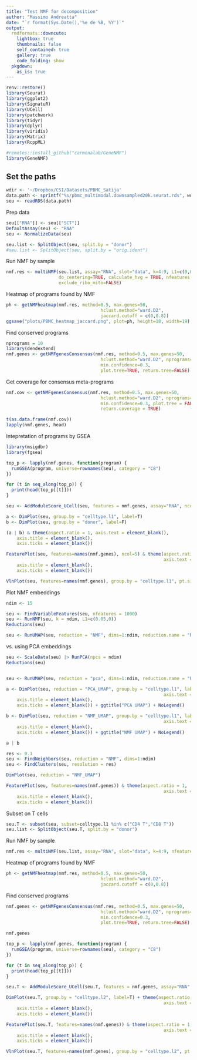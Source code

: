 ```yaml
---
title: "Test NMF for decomposition"
author: "Massimo Andreatta"
date: "`r format(Sys.Date(),'%e de %B, %Y')`"
output: 
  rmdformats::downcute:
    lightbox: true
    thumbnails: false
    self_contained: true
    gallery: true
    code_folding: show
  pkgdown:
    as_is: true
---
```


```r
renv::restore()
library(Seurat)
library(ggplot2)
library(SignatuR)
library(UCell)
library(patchwork)
library(tidyr)
library(dplyr)
library(viridis)
library(Matrix)
library(RcppML)

#remotes::install_github("carmonalab/GeneNMF")
library(GeneNMF)
```


## Set the paths

```r
wdir <- '~/Dropbox/CSI/Datasets/PBMC_Satija'
data.path <- sprintf("%s/pbmc_multimodal.downsampled20k.seurat.rds", wdir)
seu <- readRDS(data.path)
```


Prep data
```r
seu[["RNA"]] <- seu[["SCT"]]
DefaultAssay(seu) <- "RNA"
seu <- NormalizeData(seu)

seu.list <- SplitObject(seu, split.by = "donor")
#seu.list <- SplitObject(seu, split.by = "orig.ident")
```

Run NMF by sample
```r
nmf.res <- multiNMF(seu.list, assay="RNA", slot="data", k=4:9, L1=c(0,0),
                    do_centering=TRUE, calculate_hvg = TRUE, nfeatures = 2000,
                    exclude_ribo_mito=FALSE)
```


Heatmap of programs found by NMF
```r
ph <- getNMFheatmap(nmf.res, method=0.5, max.genes=50,
                                    hclust.method="ward.D2",
                                    jaccard.cutoff = c(0,0.8))
ggsave("plots/PBMC_heatmap_jaccard.png", plot=ph, height=18, width=19)
```

Find conserved programs
```r
nprograms = 10
library(dendextend)
nmf.genes <- getNMFgenesConsensus(nmf.res, method=0.5, max.genes=50,
                                    hclust.method="ward.D2", nprograms=nprograms,
                                    min.confidence=0.3,
                                    plot.tree=TRUE, return.tree=FALSE)
```
Get coverage for consensus meta-programs
```r
nmf.cov <- getNMFgenesConsensus(nmf.res, method=0.5, max.genes=50,
                                    hclust.method="ward.D2", nprograms=nprograms,
                                    min.confidence=0.3, plot.tree = FALSE,
                                    return.coverage = TRUE)

t(as.data.frame(nmf.cov))
lapply(nmf.genes, head)
```

Intepretation of programs by GSEA
```r
library(msigdbr)
library(fgsea)

top_p <- lapply(nmf.genes, function(program) {
  runGSEA(program, universe=rownames(seu), category = "C8")
})

for (t in seq_along(top_p)) {
  print(head(top_p[[t]]))
}

```


```r
seu <- AddModuleScore_UCell(seu, features = nmf.genes, assay="RNA", ncores=4, name = "")
```

```r
a <- DimPlot(seu, group.by = "celltype.l1", label=T)
b <- DimPlot(seu, group.by = "donor", label=F)

(a | b) & theme(aspect.ratio = 1, axis.text = element_blank(),
    axis.title = element_blank(),
    axis.ticks = element_blank())
```

```r
FeaturePlot(seu, features=names(nmf.genes), ncol=5) & theme(aspect.ratio = 1,
                                                            axis.text = element_blank(),
    axis.title = element_blank(),
    axis.ticks = element_blank())

```

```r
VlnPlot(seu, features=names(nmf.genes), group.by = "celltype.l1", pt.size = 0, ncol=5)
```

Plot NMF embeddings
```r
ndim <- 15

seu <- FindVariableFeatures(seu, nfeatures = 1000)
seu <- RunNMF(seu, k = ndim, L1=c(0.05,0))
Reductions(seu)

seu <- RunUMAP(seu, reduction = "NMF", dims=1:ndim, reduction.name = "NMF_UMAP", reduction.key = "nmfUMAP_")
```

vs. using PCA embeddings
```r
seu <- ScaleData(seu) |> RunPCA(npcs = ndim)
Reductions(seu)


seu <- RunUMAP(seu, reduction = "pca", dims=1:ndim, reduction.name = "PCA_UMAP", reduction.key = "pcaUMAP_")
```

```r
a <- DimPlot(seu, reduction = "PCA_UMAP", group.by = "celltype.l1", label=T) + theme(aspect.ratio = 1,
                                                            axis.text = element_blank(),
    axis.title = element_blank(),
    axis.ticks = element_blank()) + ggtitle("PCA UMAP") + NoLegend()

b <- DimPlot(seu, reduction = "NMF_UMAP", group.by = "celltype.l1", label=T) + theme(aspect.ratio = 1,
                                                            axis.text = element_blank(),
    axis.title = element_blank(),
    axis.ticks = element_blank()) + ggtitle("NMF UMAP") + NoLegend()

a | b
```

```r
res <- 0.1
seu <- FindNeighbors(seu, reduction = "NMF", dims=1:ndim)
seu <- FindClusters(seu, resolution = res)
```

```r
DimPlot(seu, reduction = "NMF_UMAP")
```

```r
FeaturePlot(seu, features=names(nmf.genes)) & theme(aspect.ratio = 1,
                                                            axis.text = element_blank(),
    axis.title = element_blank(),
    axis.ticks = element_blank())

```

Subset on T cells
```r
seu.T <- subset(seu, subset=celltype.l1 %in% c("CD4 T","CD8 T"))
seu.list <- SplitObject(seu.T, split.by = "donor")
```

Run NMF by sample
```r
nmf.res <- multiNMF(seu.list, assay="RNA", slot="data", k=4:9, nfeatures = 1000)
```


Heatmap of programs found by NMF
```r
ph <- getNMFheatmap(nmf.res, method=0.5, max.genes=50,
                                    hclust.method="ward.D2",
                                    jaccard.cutoff = c(0,0.8))
```

Find conserved programs
```r
nmf.genes <- getNMFgenesConsensus(nmf.res, method=0.5, max.genes=50,
                                    hclust.method="ward.D2", nprograms=10,
                                    min.confidence=0.3,
                                    plot.tree=TRUE, return.tree=FALSE)
```

```r
nmf.genes
```

```r
top_p <- lapply(nmf.genes, function(program) {
  runGSEA(program, universe=rownames(seu), category = "C8")
})

for (t in seq_along(top_p)) {
  print(head(top_p[[t]]))
}

```

```r
seu.T <- AddModuleScore_UCell(seu.T, features = nmf.genes, assay="RNA", ncores=4, name = "")
```

```r
DimPlot(seu.T, group.by = "celltype.l2", label=T) + theme(aspect.ratio = 1,
                                                            axis.text = element_blank(),
    axis.title = element_blank(),
    axis.ticks = element_blank())
```


```r
FeaturePlot(seu.T, features=names(nmf.genes)) & theme(aspect.ratio = 1,
                                                            axis.text = element_blank(),
    axis.title = element_blank(),
    axis.ticks = element_blank())

```

```r
VlnPlot(seu.T, features=names(nmf.genes), group.by = "celltype.l2", pt.size = 0)
```






